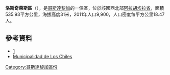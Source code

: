 '''洛斯奇萊斯區'''（{{lang-es|Los Chiles}}），是[[哥斯達黎加|哥斯達黎加]]的一個區，位於該國西北部[[阿拉胡埃拉省|阿拉胡埃拉省]]，面積535.93平方公里，海拔高度31米，2011年人口9,900，人口密度每平方公里18.47人。

==參考資料==
*[http://muniloschiles.com/] {{Wayback|url=http://muniloschiles.com/ |date=20190206121637 }}
*[https://snt149.mail.live.com/default.aspx?id=64855&mkt=es Municipalidad de Los Chiles]

{{CostaRica-geo-stub}}
[[Category:哥斯達黎加區份|Category:哥斯達黎加區份]]